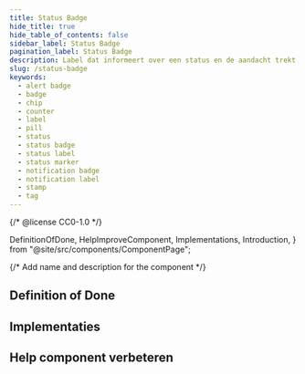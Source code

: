 ```yaml
---
title: Status Badge
hide_title: true
hide_table_of_contents: false
sidebar_label: Status Badge
pagination_label: Status Badge
description: Label dat informeert over een status en de aandacht trekt met een signaalkleur.
slug: /status-badge
keywords:
  - alert badge
  - badge
  - chip
  - counter
  - label
  - pill
  - status
  - status badge
  - status label
  - status marker
  - notification badge
  - notification label
  - stamp
  - tag
---
```


{/* @license CC0-1.0 */}

  DefinitionOfDone,
  HelpImproveComponent,
  Implementations,
  Introduction,
} from "@site/src/components/ComponentPage";

{/* Add name and description for the component */}


<Introduction component={component} headingLevel={1} description={description} />

## Definition of Done

<DefinitionOfDone component={component} headingLevel={3} />

## Implementaties

<Implementations component={component} headingLevel={3} />

## Help component verbeteren

<HelpImproveComponent component={component} headingLevel={3} />
